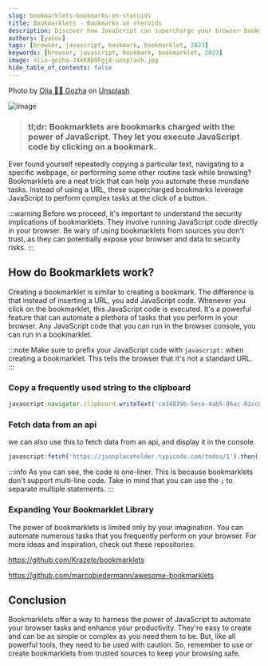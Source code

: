 ```yaml
---
slug: bookmarklets-bookmarks-on-steroids
title: Bookmarklets - Bookmarks on steroids
description: Discover how JavaScript can supercharge your browser bookmarks.
authors: [yakov]
tags: [browser, javascript, bookmark, bookmarklet, 2023]
keywords: [browser, javascript, bookmark, bookmarklet, 2023]
image: olia-gozha-J4kK8b9Fgj8-unsplash.jpg
hide_table_of_contents: false
---
```



<ImageCredit>
Photo by <a href="https://unsplash.com/@olia?utm_source=unsplash&utm_medium=referral&utm_content=creditCopyText">Olia 💙💛 Gozha</a> on <a href="https://unsplash.com/photos/J4kK8b9Fgj8?utm_source=unsplash&utm_medium=referral&utm_content=creditCopyText">Unsplash</a>
</ImageCredit>

![image](olia-gozha-J4kK8b9Fgj8-unsplash.jpg)

> ### tl;dr: Bookmarklets are bookmarks charged with the power of JavaScript. They let you execute JavaScript code by clicking on a bookmark.

Ever found yourself repeatedly copying a particular text, navigating to a specific webpage, 
or performing some other routine task while browsing? Bookmarklets are a neat trick that 
can help you automate these mundane tasks. Instead of using a URL, these supercharged 
bookmarks leverage JavaScript to perform complex tasks at the click of a button.

:::warning
Before we proceed, it's important to understand the security implications of bookmarklets. 
They involve running JavaScript code directly in your browser. Be wary of using bookmarklets 
from sources you don't trust, as they can potentially expose your browser and data to security risks.
:::

## How do Bookmarklets work?

Creating a bookmarklet is similar to creating a bookmark. The difference is that instead of inserting a 
URL, you add JavaScript code. Whenever you click on the bookmarklet, this JavaScript code is executed. 
It's a powerful feature that can automate a plethora of tasks that you perform in your browser. 
Any JavaScript code that you can run in the browser console, you can run in a bookmarklet.

:::note
Make sure to prefix your JavaScript code with `javascript:` when creating a bookmarklet. 
This tells the browser that it's not a standard URL.
:::

### Copy a frequently used string to the clipboard

```javascript
javascript:navigator.clipboard.writeText('ce34839b-5eca-4ab5-86ac-02cc8ba76c8e');
```

### Fetch data from an api

we can also use this to fetch data from an api, and display it in the console.

```javascript
javascript:fetch('https://jsonplaceholder.typicode.com/todos/1').then((response) => response.json()).then((json) => console.log(json));
```

:::info
As you can see, the code is one-liner. This is because bookmarklets don't support multi-line code.
Take in mind that you can use the `;` to separate multiple statements.
:::

### Expanding Your Bookmarklet Library
The power of bookmarklets is limited only by your imagination. 
You can automate numerous tasks that you frequently perform on your browser. 
For more ideas and inspiration, check out these repositories:

https://github.com/Krazete/bookmarklets

https://github.com/marcobiedermann/awesome-bookmarklets

## Conclusion
Bookmarklets offer a way to harness the power of JavaScript to automate your browser 
tasks and enhance your productivity. They're easy to create and can be as simple or 
complex as you need them to be. But, like all powerful tools, they need to be used with caution. 
So, remember to use or create bookmarklets from trusted sources to keep your browsing safe.